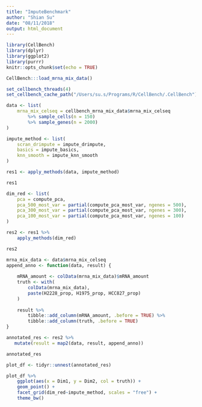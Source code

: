 ```yaml
---
title: "ImputeBenchmark"
author: "Shian Su"
date: "08/11/2018"
output: html_document
---
```


```r
library(CellBench)
library(dplyr)
library(ggplot2)
library(purrr)
knitr::opts_chunk$set(echo = TRUE)
```

```r
CellBench:::load_mrna_mix_data()

set_cellbench_threads(4)
set_cellbench_cache_path("/Users/su.s/Programs/R/CellBench/.CellBench")

data <- list(
    mrna_mix_celseq = cellbench_mrna_mix_data$mrna_mix_celseq
        %>% sample_cells(n = 150)
        %>% sample_genes(n = 2000)
)

impute_method <- list(
    scran_drimpute = impute_drimpute,
    basics = impute_basics,
    knn_smooth = impute_knn_smooth
)

res1 <- apply_methods(data, impute_method)

res1
```

```r
dim_red <- list(
    pca = compute_pca,
    pca_500_most_var = partial(compute_pca_most_var, ngenes = 500),
    pca_300_most_var = partial(compute_pca_most_var, ngenes = 300),
    pca_100_most_var = partial(compute_pca_most_var, ngenes = 100)
)

res2 <- res1 %>%
    apply_methods(dim_red)

res2
```

```r
mrna_mix_data <- data$mrna_mix_celseq
append_anno <- function(data, result) {
    
    mRNA_amount <- colData(mrna_mix_data)$mRNA_amount
    truth <- with(
        colData(mrna_mix_data),
        paste(H2228_prop, H1975_prop, HCC827_prop)
    )
    
    result %>%
        tibble::add_column(mRNA_amount, .before = TRUE) %>%
        tibble::add_column(truth, .before = TRUE)
}

annotated_res <- res2 %>%
   mutate(result = map2(data, result, append_anno))

annotated_res
```

```r
plot_df <- tidyr::unnest(annotated_res)

plot_df %>%
    ggplot(aes(x = Dim1, y = Dim2, col = truth)) +
    geom_point() +
    facet_grid(dim_red~impute_method, scales = "free") + 
    theme_bw()
```

```r

```
